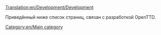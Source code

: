 [[Translation:en/Development/Development]]

Приведённый ниже список страниц, связан с разработкой OpenTTD.

{{ru/Основная статья}}

[[Category:en/Main category]]